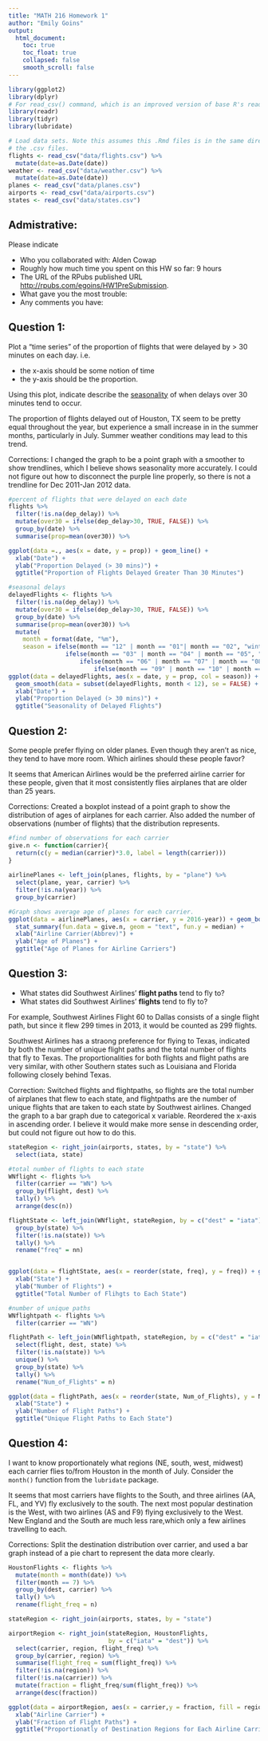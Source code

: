 ```yaml
---
title: "MATH 216 Homework 1"
author: "Emily Goins"
output:
  html_document: 
    toc: true
    toc_float: true
    collapsed: false
    smooth_scroll: false
---
```


```r
library(ggplot2)
library(dplyr)
# For read_csv() command, which is an improved version of base R's read.csv()
library(readr) 
library(tidyr)
library(lubridate)

# Load data sets. Note this assumes this .Rmd files is in the same directory as
# the .csv files.
flights <- read_csv("data/flights.csv") %>% 
  mutate(date=as.Date(date))
weather <- read_csv("data/weather.csv") %>% 
  mutate(date=as.Date(date))
planes <- read_csv("data/planes.csv")
airports <- read_csv("data/airports.csv")
states <- read_csv("data/states.csv")
```




## Admistrative:

Please indicate

* Who you collaborated with: Alden Cowap
* Roughly how much time you spent on this HW so far: 9 hours
* The URL of the RPubs published URL [http://rpubs.com/egoins/HW1PreSubmission](https://www.nhl.com/).
* What gave you the most trouble: 
* Any comments you have:





## Question 1:

Plot a "time series" of the proportion of flights that were delayed by > 30 minutes on each day.  i.e.
 
* the x-axis should be some notion of time
* the y-axis should be the proportion.

Using this plot, indicate describe the
[seasonality](https://en.wikipedia.org/wiki/Seasonality) of when delays over 30
minutes tend to occur.

The proportion of flights delayed out of Houston, TX seem to be pretty equal throughout the year, but experience a small increase in in the summer months, particularly in July. Summer weather conditions may lead to this trend. 

Corrections: I changed the graph to be a point graph with a smoother to show trendlines, which I believe shows seasonality more accurately. I could not figure out how to disconnect the purple line properly, so there is not a trendline for Dec 2011-Jan 2012 data. 

```r

#percent of flights that were delayed on each date
flights %>% 
  filter(!is.na(dep_delay)) %>% 
  mutate(over30 = ifelse(dep_delay>30, TRUE, FALSE)) %>% 
  group_by(date) %>% 
  summarise(prop=mean(over30)) %>% 

ggplot(data =., aes(x = date, y = prop)) + geom_line() + 
  xlab("Date") +
  ylab("Proportion Delayed (> 30 mins)") +
  ggtitle("Proportion of Flights Delayed Greater Than 30 Minutes")

#seasonal delays
delayedFlights <- flights %>% 
  filter(!is.na(dep_delay)) %>% 
  mutate(over30 = ifelse(dep_delay>30, TRUE, FALSE)) %>% 
  group_by(date) %>% 
  summarise(prop=mean(over30)) %>% 
  mutate(
    month = format(date, "%m"),
    season = ifelse(month == "12" | month == "01"| month == "02", "winter", 
                ifelse(month == "03" | month == "04" | month == "05", "spring", 
                    ifelse(month == "06" | month == "07" | month == "08", "summer", 
                        ifelse(month == "09" | month == "10" | month == "11", "fall", "other")))))
ggplot(data = delayedFlights, aes(x = date, y = prop, col = season)) + geom_point() +
  geom_smooth(data = subset(delayedFlights, month < 12), se = FALSE) +
  xlab("Date") +
  ylab("Proportion Delayed (> 30 mins)") +
  ggtitle("Seasonality of Delayed Flights")

```



## Question 2:

Some people prefer flying on older planes.  Even though they aren't as nice,
they tend to have more room.  Which airlines should these people favor?

It seems that American Airlines would be the preferred airline carrier for these people, given that it most consistently flies airplanes that are older than 25 years. 

Corrections: Created a boxplot instead of a point graph to show the distribution of ages of airplanes for each carrier. Also added the number of observations (number of flights) that the distribution represents.

```r

#find number of observations for each carrier 
give.n <- function(carrier){
  return(c(y = median(carrier)*3.0, label = length(carrier))) 
}
  
airlinePlanes <- left_join(planes, flights, by = "plane") %>%
  select(plane, year, carrier) %>%
  filter(!is.na(year)) %>%
  group_by(carrier)

#Graph shows average age of planes for each carrier.
ggplot(data = airlinePlanes, aes(x = carrier, y = 2016-year)) + geom_boxplot() +
  stat_summary(fun.data = give.n, geom = "text", fun.y = median) +
  xlab("Airline Carrier(Abbrev)") +
  ylab("Age of Planes") +
  ggtitle("Age of Planes for Airline Carriers")

```



## Question 3:

* What states did Southwest Airlines' **flight paths** tend to fly to?
* What states did Southwest Airlines' **flights** tend to fly to?

For example, Southwest Airlines Flight 60 to Dallas consists of a single flight
path, but since it flew 299 times in 2013, it would be counted as 299 flights.

Southwest Airlines has a straong preference for flying to Texas, indicated by both the number of unique flight paths and the total number of flights that fly to Texas. The proportionalities for both flights and flight paths are very similar, with other Southern states such as Louisiana and Florida following closely behind Texas.

Correction: Switched flights and flightpaths, so flights are the total number of airplanes that flew to each state, and flightpaths are the number of unique flights that are taken to each state by Southwest airlines. Changed the graph to a bar graph due to categorical x variable. Reordered the x-axis in ascending order. I believe it would make more sense in descending order, but could not figure out how to do this. 

```r
stateRegion <- right_join(airports, states, by = "state") %>%
  select(iata, state) 

#total number of flights to each state
WNflight <- flights %>%
  filter(carrier == "WN") %>%
  group_by(flight, dest) %>%
  tally() %>%
  arrange(desc(n)) 

flightState <- left_join(WNflight, stateRegion, by = c("dest" = "iata")) %>%
  group_by(state) %>%
  filter(!is.na(state)) %>%
  tally() %>%
  rename("freq" = nn) 


ggplot(data = flightState, aes(x = reorder(state, freq), y = freq)) + geom_bar(stat = "identity") +
  xlab("State") +
  ylab("Number of Flights") +
  ggtitle("Total Number of Flihgts to Each State")

#number of unique paths
WNflightpath <- flights %>%
  filter(carrier == "WN")

flightPath <- left_join(WNflightpath, stateRegion, by = c("dest" = "iata")) %>%
  select(flight, dest, state) %>%
  filter(!is.na(state)) %>%
  unique() %>%
  group_by(state) %>%
  tally() %>%
  rename("Num_of_Flights" = n)

ggplot(data = flightPath, aes(x = reorder(state, Num_of_Flights), y = Num_of_Flights)) + geom_bar(stat = "identity") +
  xlab("State") +
  ylab("Number of Flight Paths") +
  ggtitle("Unique Flight Paths to Each State")


```





## Question 4:

I want to know proportionately what regions (NE, south, west, midwest) each 
carrier flies to/from Houston in the month of July.  Consider the `month()`
function from the `lubridate` package.

It seems that most carriers have flights to the South, and three airlines (AA, FL, and YV) fly exclusively to the south. The next most popular destination is the West, with two airlines (AS and F9) flying exclusively to the West. New England and the South are much less rare,which only a few airlines travelling to each. 

Corrections: Split the destination distribution over carrier, and used a bar graph instead of a pie chart to represent the data more clearly. 

```r

HoustonFlights <- flights %>%
  mutate(month = month(date)) %>%
  filter(month == 7) %>%
  group_by(dest, carrier) %>%
  tally() %>%
  rename(flight_freq = n)

stateRegion <- right_join(airports, states, by = "state")

airportRegion <- right_join(stateRegion, HoustonFlights,
                            by = c("iata" = "dest")) %>%
  select(carrier, region, flight_freq) %>%
  group_by(carrier, region) %>%
  summarise(flight_freq = sum(flight_freq)) %>%
  filter(!is.na(region)) %>%
  filter(!is.na(carrier)) %>%
  mutate(fraction = flight_freq/sum(flight_freq)) %>%
  arrange(desc(fraction))

ggplot(data = airportRegion, aes(x = carrier,y = fraction, fill = region)) + geom_bar(stat = "identity") +
  xlab("Airline Carrier") +
  ylab("Fraction of Flight Paths") +
  ggtitle("Proportionatly of Destination Regions for Each Airline Carrier")


```


